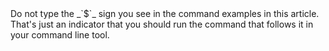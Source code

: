 
<InfoBox theme="warning">
  Do not type the _`$`_ sign you see in the command examples in this article.
  That&#39;s just an indicator that you should run the command that follows it
  in your command line tool.
</InfoBox>
